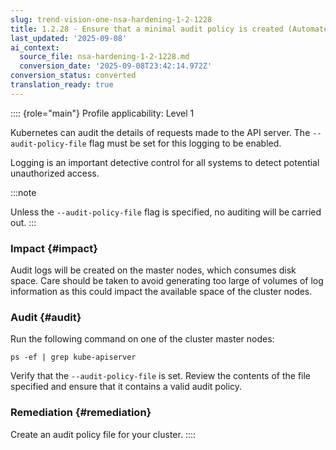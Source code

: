 ```yaml
---
slug: trend-vision-one-nsa-hardening-1-2-1228
title: 1.2.28 - Ensure that a minimal audit policy is created (Automated)
last_updated: '2025-09-08'
ai_context:
  source_file: nsa-hardening-1-2-1228.md
  conversion_date: '2025-09-08T23:42:14.972Z'
conversion_status: converted
translation_ready: true
---
```


:::: {role="main"}
Profile applicability: Level 1

Kubernetes can audit the details of requests made to the API server. The `--audit-policy-file` flag must be set for this logging to be enabled.

Logging is an important detective control for all systems to detect potential unauthorized access.

:::note

Unless the `--audit-policy-file` flag is specified, no auditing will be carried out.
:::

### Impact {#impact}

Audit logs will be created on the master nodes, which consumes disk space. Care should be taken to avoid generating too large of volumes of log information as this could impact the available space of the cluster nodes.

### Audit {#audit}

Run the following command on one of the cluster master nodes:

``` codeblock
ps -ef | grep kube-apiserver
```

Verify that the `--audit-policy-file` is set. Review the contents of the file specified and ensure that it contains a valid audit policy.

### Remediation {#remediation}

Create an audit policy file for your cluster.
::::
